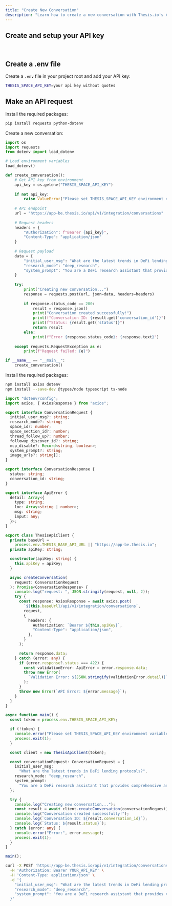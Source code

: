 ```yaml
---
title: "Create New Conversation"
description: "Learn how to create a new conversation with Thesis.io's API"
---
```


## Create and setup your API key

<Card title="Get your Thesis.io API key" icon="key" horizontal href="https://app.thesis.io/settings" />

<br />

## Create a .env file

Create a `.env` file in your project root and add your API key:

```bash
THESIS_SPACE_API_KEY=your api key without quotes
```

## Make an API request

<Tabs>
  <Tab title="Python">

Install the required packages:

```bash
pip install requests python-dotenv
```

Create a new conversation:

```python
import os
import requests
from dotenv import load_dotenv

# Load environment variables
load_dotenv()

def create_conversation():
    # Get API key from environment
    api_key = os.getenv("THESIS_SPACE_API_KEY")
    
    if not api_key:
        raise ValueError("Please set THESIS_SPACE_API_KEY environment variable")
    
    # API endpoint
    url = "https://app-be.thesis.io/api/v1/integration/conversations"
    
    # Request headers
    headers = {
        "Authorization": f"Bearer {api_key}",
        "Content-Type": "application/json"
    }
    
    # Request payload
    data = {
        "initial_user_msg": "What are the latest trends in DeFi lending protocols?",
        "research_mode": "deep_research",
        "system_prompt": "You are a DeFi research assistant that provides comprehensive analysis."
    }
    
    try:
        print("Creating new conversation...")
        response = requests.post(url, json=data, headers=headers)
        
        if response.status_code == 200:
            result = response.json()
            print("Conversation created successfully!")
            print(f"Conversation ID: {result.get('conversation_id')}")
            print(f"Status: {result.get('status')}")
            return result
        else:
            print(f"Error {response.status_code}: {response.text}")
            
    except requests.RequestException as e:
        print(f"Request failed: {e}")

if __name__ == "__main__":
    create_conversation()
```

  </Tab>
  <Tab title="TypeScript">

Install the required packages:

```bash
npm install axios dotenv
npm install --save-dev @types/node typescript ts-node
```

```typescript
import "dotenv/config";
import axios, { AxiosResponse } from "axios";

export interface ConversationRequest {
  initial_user_msg?: string;
  research_mode?: string;
  space_id?: number;
  space_section_id?: number;
  thread_follow_up?: number;
  followup_discover_id?: string;
  mcp_disable?: Record<string, boolean>;
  system_prompt?: string;
  image_urls?: string[];
}

export interface ConversationResponse {
  status: string;
  conversation_id: string;
}

export interface ApiError {
  detail: Array<{
    type: string;
    loc: Array<string | number>;
    msg: string;
    input: any;
  }>;
}

export class ThesisApiClient {
  private baseUrl =
    process.env.THESIS_BASE_API_URL || "https://app-be.thesis.io";
  private apiKey: string;

  constructor(apiKey: string) {
    this.apiKey = apiKey;
  }

  async createConversation(
    request: ConversationRequest
  ): Promise<ConversationResponse> {
    console.log("request: ", JSON.stringify(request, null, 2));
    try {
      const response: AxiosResponse = await axios.post(
        `${this.baseUrl}/api/v1/integration/conversations`,
        request,
        {
          headers: {
            Authorization: `Bearer ${this.apiKey}`,
            "Content-Type": "application/json",
          },
        }
      );

      return response.data;
    } catch (error: any) {
      if (error.response?.status === 422) {
        const validationError: ApiError = error.response.data;
        throw new Error(
          `Validation Error: ${JSON.stringify(validationError.detail)}`
        );
      }
      throw new Error(`API Error: ${error.message}`);
    }
  }
}

async function main() {
  const token = process.env.THESIS_SPACE_API_KEY;

  if (!token) {
    console.error("Please set THESIS_SPACE_API_KEY environment variable");
    process.exit(1);
  }

  const client = new ThesisApiClient(token);

  const conversationRequest: ConversationRequest = {
    initial_user_msg:
      "What are the latest trends in DeFi lending protocols?",
    research_mode: "deep_research",
    system_prompt:
      "You are a DeFi research assistant that provides comprehensive analysis.",
  };

  try {
    console.log("Creating new conversation...");
    const result = await client.createConversation(conversationRequest);
    console.log("Conversation created successfully!");
    console.log(`Conversation ID: ${result.conversation_id}`);
    console.log(`Status: ${result.status}`);
  } catch (error: any) {
    console.error("Error:", error.message);
    process.exit(1);
  }
}

main();
```

  </Tab>
  <Tab title="cURL">

```bash
curl -X POST 'https://app-be.thesis.io/api/v1/integration/conversations' \
  -H 'Authorization: Bearer YOUR_API_KEY' \
  -H 'Content-Type: application/json' \
  -d '{
    "initial_user_msg": "What are the latest trends in DeFi lending protocols?",
    "research_mode": "deep_research",
    "system_prompt": "You are a DeFi research assistant that provides comprehensive analysis."
  }'
```

  </Tab>
</Tabs>
